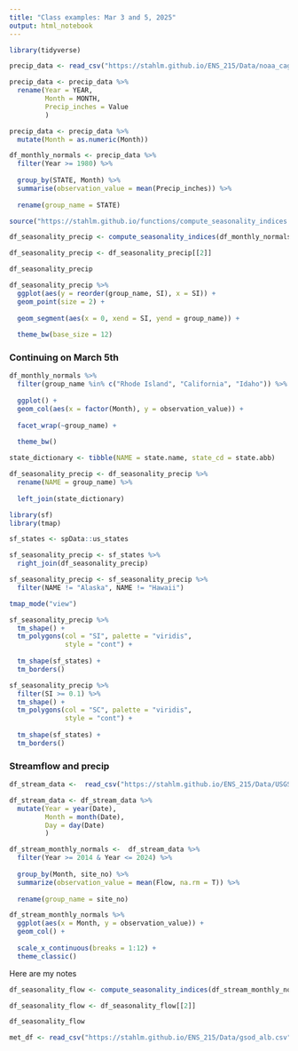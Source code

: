 ```yaml
---
title: "Class examples: Mar 3 and 5, 2025"
output: html_notebook
---
```



```r
library(tidyverse)
```


```r
precip_data <- read_csv("https://stahlm.github.io/ENS_215/Data/noaa_cag_state_precipitation.csv")
```


```r
precip_data <- precip_data %>% 
  rename(Year = YEAR,
         Month = MONTH,
         Precip_inches = Value
         ) 
```


```r
precip_data <- precip_data %>% 
  mutate(Month = as.numeric(Month))
```


```r
df_monthly_normals <- precip_data %>% 
  filter(Year >= 1980) %>% 
  
  group_by(STATE, Month) %>% 
  summarise(observation_value = mean(Precip_inches)) %>% 
  
  rename(group_name = STATE)
```


```r
source("https://stahlm.github.io/functions/compute_seasonality_indices.R")
```


```r
df_seasonality_precip <- compute_seasonality_indices(df_monthly_normals)
```


```r
df_seasonality_precip <- df_seasonality_precip[[2]]
```


```r
df_seasonality_precip
```


```r

df_seasonality_precip %>% 
  ggplot(aes(y = reorder(group_name, SI), x = SI)) +
  geom_point(size = 2) +
  
  geom_segment(aes(x = 0, xend = SI, yend = group_name)) +
  
  theme_bw(base_size = 12)
```


###  Continuing on March 5th
```r
df_monthly_normals %>% 
  filter(group_name %in% c("Rhode Island", "California", "Idaho")) %>% 
  
  ggplot() +
  geom_col(aes(x = factor(Month), y = observation_value)) +
  
  facet_wrap(~group_name) +
  
  theme_bw()
```


```r
state_dictionary <- tibble(NAME = state.name, state_cd = state.abb)
```


```r
df_seasonality_precip <- df_seasonality_precip %>% 
  rename(NAME = group_name) %>% 
  
  left_join(state_dictionary)
```

```r
library(sf)
library(tmap)
```



```r
sf_states <- spData::us_states
```


```r
sf_seasonality_precip <- sf_states %>% 
  right_join(df_seasonality_precip)
```

```r
sf_seasonality_precip <- sf_seasonality_precip %>% 
  filter(NAME != "Alaska", NAME != "Hawaii")
```


```r
tmap_mode("view")
```

```r
sf_seasonality_precip %>% 
  tm_shape() +
  tm_polygons(col = "SI", palette = "viridis",
              style = "cont") +
  
  tm_shape(sf_states) +
  tm_borders()
```

```r
sf_seasonality_precip %>% 
  filter(SI >= 0.1) %>% 
  tm_shape() +
  tm_polygons(col = "SC", palette = "viridis",
              style = "cont") +
  
  tm_shape(sf_states) +
  tm_borders()
```



### Streamflow and precip
```r
df_stream_data <-  read_csv("https://stahlm.github.io/ENS_215/Data/USGS_01354500_flow.csv")
```


```r
df_stream_data <- df_stream_data %>% 
  mutate(Year = year(Date),
         Month = month(Date),
         Day = day(Date)
         )
```



```r
df_stream_monthly_normals <-  df_stream_data %>% 
  filter(Year >= 2014 & Year <= 2024) %>% 
  
  group_by(Month, site_no) %>% 
  summarize(observation_value = mean(Flow, na.rm = T)) %>% 
  
  rename(group_name = site_no)
```

```r
df_stream_monthly_normals %>% 
  ggplot(aes(x = Month, y = observation_value)) +
  geom_col() +
  
  scale_x_continuous(breaks = 1:12) +
  theme_classic()
```


Here are my notes

```r
df_seasonality_flow <- compute_seasonality_indices(df_stream_monthly_normals)
```


```r
df_seasonality_flow <- df_seasonality_flow[[2]]
```

```r
df_seasonality_flow
```

```r
met_df <- read_csv("https://stahlm.github.io/ENS_215/Data/gsod_alb.csv")
```














